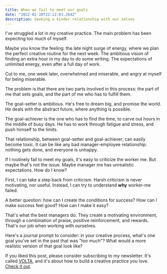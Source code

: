 ```yaml
---
title: When we fail to meet our goals
date: "2022-02-10T22:12:03.284Z"
description: Seeking a kinder relationship with our selves
---
```


I've struggled a lot in my creative practice. The main problem has been expecting too much of myself. 

Maybe you know the feeling: the late night surge of energy, where we plan the perfect creative routine for the next week. The ambitious vision of finding an extra hour in my day to do some writing. The expectations of unlimited energy, even after a full day of work.

Cut to me, one week later, overwhelmed and miserable, and angry at myself for being miserable.

The problem is that there are two parts involved in this process: the part of me that sets goals, and the part of me who has to fulfill them.

The goal-setter is ambitious. He's free to dream big, and promise the world. He deals with the abstract future, where anything is possible.

The goal-achiever is the one who has to find the time, to carve out hours in the middle of busy days. He has to work through fatigue and stress, and push himself to the limits.

That relationship, between goal-setter and goal-achiever, can easily become toxic. It can be like any bad manager-employee relationship: nothing gets done, and everyone is unhappy.

If I routinely fail to meet my goals, it's easy to criticize the worker me. But maybe that's not the issue. Maybe manager me has unrealistic expectations. How do I know?

First, I can take a step back from criticism. Harsh criticism is never motivating, nor useful. Instead, I can try to understand __why__ worker-me failed. 

A better question: how can I create the conditions for success? How can I make success feel good? How can I make it easy?

That's what the best managers do. They create a motivating environment, through a combination of praise, positive reinforcement, and rewards. That's our job when working with ourselves.

Here's a journal prompt to consider: in your creative process, what's one goal you've set in the past that was "too much"? What would a more realistic version of that goal look like?

If you liked this post, please consider subscribing to my newsletter. It's called [VOLTA](https://scottdomes.substack.com/), and it's about how to build a creative practice you love. [Check it out](https://scottdomes.substack.com/).
